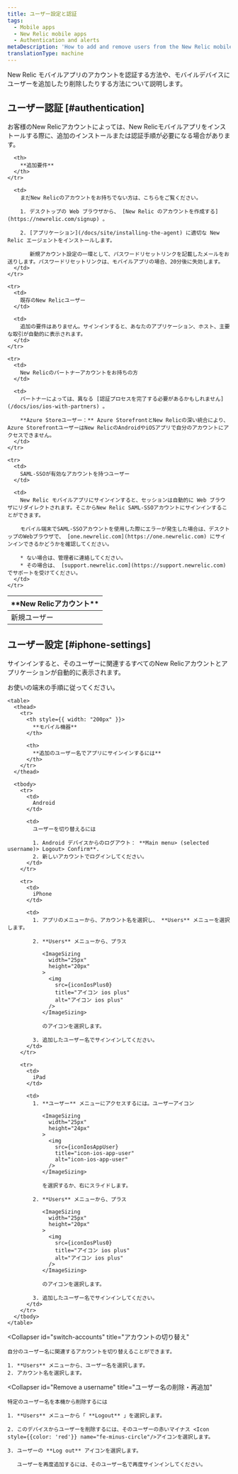 ```yaml
---
title: ユーザー設定と認証
tags:
  - Mobile apps
  - New Relic mobile apps
  - Authentication and alerts
metaDescription: 'How to add and remove users from the New Relic mobile app, and what they need to do to authenticate.'
translationType: machine
---
```





New Relic モバイルアプリのアカウントを認証する方法や、モバイルデバイスにユーザーを追加したり削除したりする方法について説明します。

## ユーザー認証 [#authentication]

お客様のNew Relicアカウントによっては、New Relicモバイルアプリをインストールする際に、追加のインストールまたは認証手順が必要になる場合があります。

<table>
  <thead>
    <tr>
      <th width={200}>
        **New Relicアカウント**
      </th>

      <th>
        **追加要件**
      </th>
    </tr>
  </thead>

  <tbody>
    <tr>
      <td>
        新規ユーザー
      </td>

      <td>
        まだNew Relicのアカウントをお持ちでない方は、こちらをご覧ください。

        1. デスクトップの Web ブラウザから、 [New Relic のアカウントを作成する](https://newrelic.com/signup) 。

        2. [アプリケーション](/docs/site/installing-the-agent) に適切な New Relic エージェントをインストールします。

           新規アカウント設定の一環として、パスワードリセットリンクを記載したメールをお送りします。パスワードリセットリンクは、モバイルアプリの場合、20分後に失効します。
      </td>
    </tr>

    <tr>
      <td>
        既存のNew Relicユーザー
      </td>

      <td>
        追加の要件はありません。サインインすると、あなたのアプリケーション、ホスト、主要な取引が自動的に表示されます。
      </td>
    </tr>

    <tr>
      <td>
        New Relicのパートナーアカウントをお持ちの方
      </td>

      <td>
        パートナーによっては、異なる [認証プロセスを完了する必要があるかもしれません](/docs/ios/ios-with-partners) 。

        **Azure Storeユーザー：** Azure StorefrontとNew Relicの深い統合により、Azure StorefrontユーザーはNew RelicのAndroidやiOSアプリで自分のアカウントにアクセスできません。
      </td>
    </tr>

    <tr>
      <td>
        SAML-SSOが有効なアカウントを持つユーザー
      </td>

      <td>
        New Relic モバイルアプリにサインインすると、セッションは自動的に Web ブラウザにリダイレクトされます。そこからNew Relic SAML-SSOアカウントにサインインすることができます。

        モバイル端末でSAML-SSOアカウントを使用した際にエラーが発生した場合は、デスクトップのWebブラウザで、 [one.newrelic.com](https://one.newrelic.com) にサインインできるかどうかを確認してください。

        * ない場合は、管理者に連絡してください。
        * その場合は、 [support.newrelic.com](https://support.newrelic.com) でサポートを受けてください。
      </td>
    </tr>
  </tbody>
</table>

## ユーザー設定 [#iphone-settings]

サインインすると、そのユーザーに関連するすべてのNew Relicアカウントとアプリケーションが自動的に表示されます。

<CollapserGroup>
  <Collapser
    id="additional-username"
    title="追加のユーザー名でサインイン"
  >
    お使いの端末の手順に従ってください。

    <table>
      <thead>
        <tr>
          <th style={{ width: "200px" }}>
            **モバイル機器**
          </th>

          <th>
            **追加のユーザー名でアプリにサインインするには**
          </th>
        </tr>
      </thead>

      <tbody>
        <tr>
          <td>
            Android
          </td>

          <td>
            ユーザーを切り替えるには

            1. Android デバイスからのログアウト： **Main menu> (selected username)> Logout> Confirm**.
            2. 新しいアカウントでログインしてください。
          </td>
        </tr>

        <tr>
          <td>
            iPhone
          </td>

          <td>
            1. アプリのメニューから、アカウント名を選択し、 **Users** メニューを選択します。

            2. **Users** メニューから、プラス

               <ImageSizing
                 width="25px"
                 height="20px"
               >
                 <img
                   src={iconIosPlus0}
                   title="アイコン ios plus"
                   alt="アイコン ios plus"
                 />
               </ImageSizing>

               のアイコンを選択します。

            3. 追加したユーザー名でサインインしてください。
          </td>
        </tr>

        <tr>
          <td>
            iPad
          </td>

          <td>
            1. **ユーザー** メニューにアクセスするには。ユーザーアイコン

               <ImageSizing
                 width="25px"
                 height="24px"
               >
                 <img
                   src={iconIosAppUser}
                   title="icon-ios-app-user"
                   alt="icon-ios-app-user"
                 />
               </ImageSizing>

               を選択するか、右にスライドします。

            2. **Users** メニューから、プラス

               <ImageSizing
                 width="25px"
                 height="20px"
               >
                 <img
                   src={iconIosPlus0}
                   title="アイコン ios plus"
                   alt="アイコン ios plus"
                 />
               </ImageSizing>

               のアイコンを選択します。

            3. 追加したユーザー名でサインインしてください。
          </td>
        </tr>
      </tbody>
    </table>
  </Collapser>

  <Collapser
    id="switch-accounts"
    title="アカウントの切り替え"
  >
    自分のユーザー名に関連するアカウントを切り替えることができます。

    1. **Users** メニューから、ユーザー名を選択します。
    2. アカウント名を選択します。
  </Collapser>

  <Collapser
    id="Remove a username"
    title="ユーザー名の削除・再追加"
  >
    特定のユーザー名を本機から削除するには

    1. **Users** メニューから「 **Logout** 」を選択します。

    2. このデバイスからユーザーを削除するには、そのユーザーの赤いマイナス <Icon style={{color: 'red'}} name="fe-minus-circle"/>アイコンを選択します。

    3. ユーザーの **Log out** アイコンを選択します。

       ユーザーを再度追加するには、そのユーザー名で再度サインインしてください。
  </Collapser>
</CollapserGroup>
